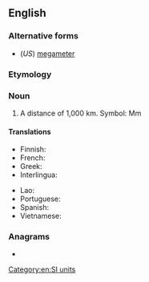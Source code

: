 {{also|mégamètre|mega-metre}}
==English==

===Alternative forms===
* (''US'') [[megameter]]

===Etymology===
{{prefix|mega|metre|lang=en}}

===Noun===
{{en-noun}}

# A distance of 1,000 km. Symbol: Mm

====Translations====
{{trans-top|a distance of 1,000 km}}
* Finnish: {{t|fi|megametri}}
* French: {{t+|fr|mégamètre|m}}
* Greek: {{t|el|megametro}}
* Interlingua: {{t|ia|megametro}}
{{trans-mid}}
* Lao: {{t+|lo|ເມກາແມັດ|sc=Laoo}}
* Portuguese: {{t+|pt|megâmetro|m}}
* Spanish: {{t|es|megametro}}
* Vietnamese: {{t|vi|megamet}}
{{trans-bottom}}

===Anagrams===
* {{anagrams|en|megameter}}

[[Category:en:SI units]]